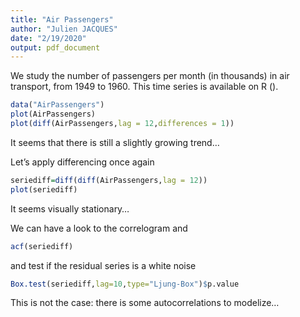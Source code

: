 ```yaml
---
title: "Air Passengers"
author: "Julien JACQUES"
date: "2/19/2020"
output: pdf_document
---
```



We study the number of passengers per month (in thousands) in air transport, from 1949 to 1960. This time series is available on R (\texttt{AirPassengers}).

```r
data("AirPassengers")
plot(AirPassengers)
plot(diff(AirPassengers,lag = 12,differences = 1))
```

It seems that there is still a slightly growing trend...

Let's apply differencing once again
```r
seriediff=diff(diff(AirPassengers,lag = 12))
plot(seriediff)
```

It seems visually stationary...

We can have a look to the correlogram and 
```r
acf(seriediff)
```

and test if the residual series is a white noise
```r
Box.test(seriediff,lag=10,type="Ljung-Box")$p.value
```
This is not the case: there is some autocorrelations to modelize...

